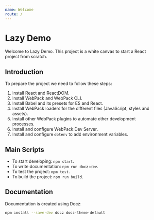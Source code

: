 ```yaml
---
name: Welcome
route: /
---
```


# Lazy Demo

Welcome to Lazy Demo. This project is a white canvas to start a React project from scratch.

## Introduction

To prepare the project we need to follow these steps:

1. Install React and ReactDOM.
2. Install WebPack and WebPack CLI.
3. Install Babel and its presets for ES and React.
4. Install WebPack loaders for the different files (JavaScript, styles and assets).
5. Install other WebPack plugins to automate other development processes.
6. Install and configure WebPack Dev Server.
7. Install and configure `dotenv` to add environment variables.

## Main Scripts

* To start developing: `npm start`.
* To write documentation: `npm run docz:dev`.
* To test the project: `npm test`.
* To build the project: `npm run build`.

## Documentation

Documentation is created using Docz:

```bash
npm install --save-dev docz docz-theme-default
```
